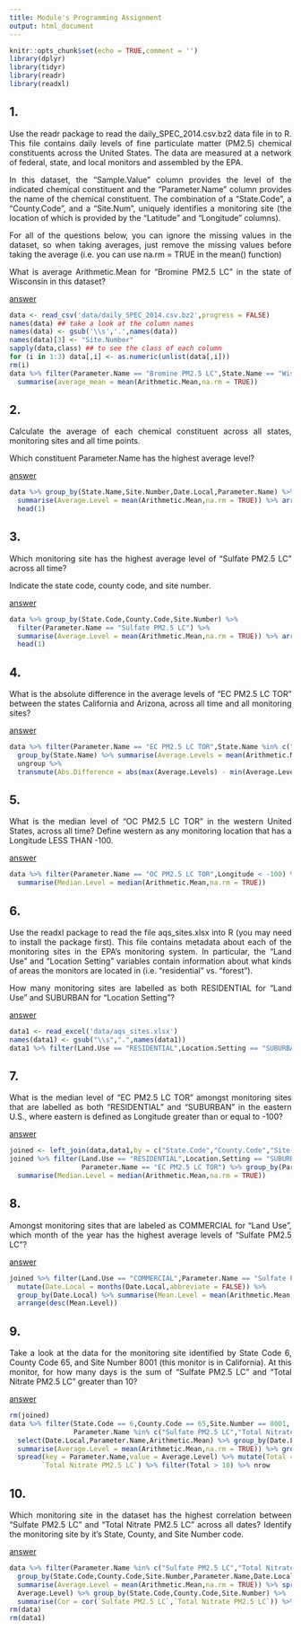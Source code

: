 ```yaml
---
title: Module's Programming Assignment
output: html_document
---
```


```r
knitr::opts_chunk$set(echo = TRUE,comment = '')
library(dplyr)
library(tidyr)
library(readr)
library(readxl)
```
<style>
  body {
    text-align: justify}
</style>

## 1.

Use the readr package to read the daily_SPEC_2014.csv.bz2 data file in to R. This file
contains daily levels of fine particulate matter (PM2.5) chemical constituents across the
United States. The data are measured at a network of federal, state, and local monitors and
assembled by the EPA.

In this dataset, the "Sample.Value" column provides the level of the indicated chemical
constituent and the "Parameter.Name" column provides the name of the chemical constituent.
The combination of a "State.Code", a "County.Code", and a "Site.Num", uniquely identifies a
monitoring site (the location of which is provided by the "Latitude" and "Longitude"
columns).

For all of the questions below, you can ignore the missing values in the dataset, so when
taking averages, just remove the missing values before taking the average (i.e. you can use
na.rm = TRUE in the mean() function)

What is average Arithmetic.Mean for “Bromine PM2.5 LC” in the state of Wisconsin in this
dataset?

<u>answer</u>

```r
data <- read_csv('data/daily_SPEC_2014.csv.bz2',progress = FALSE)
names(data) ## take a look at the column names
names(data) <- gsub('\\s','.',names(data))
names(data)[3] <- "Site.Number"
sapply(data,class) ## to see the class of each column
for (i in 1:3) data[,i] <- as.numeric(unlist(data[,i]))
rm(i)
data %>% filter(Parameter.Name == "Bromine PM2.5 LC",State.Name == "Wisconsin") %>% 
  summarise(average_mean = mean(Arithmetic.Mean,na.rm = TRUE))
```

## 2.

Calculate the average of each chemical constituent across all states, monitoring sites and all time 
points.

Which constituent Parameter.Name has the highest average level?

<u>answer</u>

```r
data %>% group_by(State.Name,Site.Number,Date.Local,Parameter.Name) %>% 
  summarise(Average.Level = mean(Arithmetic.Mean,na.rm = TRUE)) %>% arrange(desc(Average.Level)) %>%
  head(1)
```

## 3.

Which monitoring site has the highest average level of “Sulfate PM2.5 LC” across all time?

Indicate the state code, county code, and site number.

<u>answer</u>

```r
data %>% group_by(State.Code,County.Code,Site.Number) %>% 
  filter(Parameter.Name == "Sulfate PM2.5 LC") %>% 
  summarise(Average.Level = mean(Arithmetic.Mean,na.rm = TRUE)) %>% arrange(desc(Average.Level)) %>%
  head(1)
```

## 4.

What is the absolute difference in the average levels of “EC PM2.5 LC TOR” between the states California
and Arizona, across all time and all monitoring sites?

<u>answer</u>

```r
data %>% filter(Parameter.Name == "EC PM2.5 LC TOR",State.Name %in% c("California","Arizona")) %>% 
  group_by(State.Name) %>% summarise(Average.Levels = mean(Arithmetic.Mean,na.rm = TRUE)) %>% 
  ungroup %>%
  transmute(Abs.Difference = abs(max(Average.Levels) - min(Average.Levels))) %>% head(1)
```

## 5.

What is the median level of “OC PM2.5 LC TOR” in the western United States, across all time? Define
western as any monitoring location that has a Longitude LESS THAN -100.

<u>answer</u>

```r
data %>% filter(Parameter.Name == "OC PM2.5 LC TOR",Longitude < -100) %>% group_by(Parameter.Name) %>% 
  summarise(Median.Level = median(Arithmetic.Mean,na.rm = TRUE)) 
```

## 6.

Use the readxl package to read the file aqs_sites.xlsx into R (you may need to install the package
first). This file contains metadata about each of the monitoring sites in the EPA’s monitoring system.
In particular, the "Land Use" and "Location Setting" variables contain information about what kinds of 
areas the monitors are located in (i.e. “residential” vs. “forest”).

How many monitoring sites are labelled as both RESIDENTIAL for "Land Use" and SUBURBAN for "Location 
Setting"?

<u>answer</u>

```r
data1 <- read_excel('data/aqs_sites.xlsx')
names(data1) <- gsub("\\s",".",names(data1))
data1 %>% filter(Land.Use == "RESIDENTIAL",Location.Setting == "SUBURBAN") %>% nrow
```

## 7.

What is the median level of “EC PM2.5 LC TOR” amongst monitoring sites that are labelled as both
“RESIDENTIAL” and “SUBURBAN” in the eastern U.S., where eastern is defined as Longitude greater than or
equal to -100?

<u>answer</u>

```r
joined <- left_join(data,data1,by = c("State.Code","County.Code","Site.Number"))
joined %>% filter(Land.Use == "RESIDENTIAL",Location.Setting == "SUBURBAN",Longitude.x >= -100,
                  Parameter.Name == "EC PM2.5 LC TOR") %>% group_by(Parameter.Name) %>% 
  summarise(Median.Level = median(Arithmetic.Mean,na.rm = TRUE))
```

## 8.

Amongst monitoring sites that are labeled as COMMERCIAL for “Land Use”, which month of the year has the 
highest average levels of “Sulfate PM2.5 LC”?

<u>answer</u>

```r
joined %>% filter(Land.Use == "COMMERCIAL",Parameter.Name == "Sulfate PM2.5 LC") %>% 
  mutate(Date.Local = months(Date.Local,abbreviate = FALSE)) %>%
  group_by(Date.Local) %>% summarise(Mean.Level = mean(Arithmetic.Mean,na.rm = TRUE)) %>% 
  arrange(desc(Mean.Level))
```

## 9.

Take a look at the data for the monitoring site identified by State Code 6, County Code 65, and Site 
Number 8001 (this monitor is in California). At this monitor, for how many days is the sum of “Sulfate 
PM2.5 LC” and “Total Nitrate PM2.5 LC” greater than 10?

<u>answer</u>

```r
rm(joined)
data %>% filter(State.Code == 6,County.Code == 65,Site.Number == 8001,
                Parameter.Name %in% c("Sulfate PM2.5 LC","Total Nitrate PM2.5 LC")) %>% 
  select(Date.Local,Parameter.Name,Arithmetic.Mean) %>% group_by(Date.Local,Parameter.Name) %>% 
  summarise(Average.Level = mean(Arithmetic.Mean,na.rm = TRUE)) %>% group_by(Date.Local) %>% 
  spread(key = Parameter.Name,value = Average.Level) %>% mutate(Total = `Sulfate PM2.5 LC` + 
        `Total Nitrate PM2.5 LC`) %>% filter(Total > 10) %>% nrow
```

## 10.

Which monitoring site in the dataset has the highest correlation between “Sulfate PM2.5 LC” and “Total 
Nitrate PM2.5 LC” across all dates? Identify the monitoring site by it’s State, County, and Site Number 
code.

<u>answer</u>

```r
data %>% filter(Parameter.Name %in% c("Sulfate PM2.5 LC","Total Nitrate PM2.5 LC")) %>% 
  group_by(State.Code,County.Code,Site.Number,Parameter.Name,Date.Local) %>% 
  summarise(Average.Level = mean(Arithmetic.Mean,na.rm = TRUE)) %>% spread(key = Parameter.Name,value =
  Average.Level) %>% group_by(State.Code,County.Code,Site.Number) %>%
  summarise(Cor = cor(`Sulfate PM2.5 LC`,`Total Nitrate PM2.5 LC`)) %>% arrange(desc(Cor))
rm(data)
rm(data1)
```